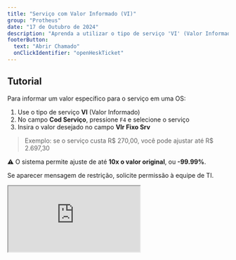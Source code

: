 ```yaml
---
title: "Serviço com Valor Informado (VI)"
group: "Protheus"
date: "17 de Outubro de 2024"
description: "Aprenda a utilizar o tipo de serviço 'VI' (Valor Informado) para definir valores personalizados nas ordens de serviço com validações e permissões."
footerButton:
  text: "Abrir Chamado"
  onClickIdentifier: "openHeskTicket"
---
```


## Tutorial

Para informar um valor específico para o serviço em uma OS:

1. Use o tipo de serviço **VI** (Valor Informado)
2. No campo **Cod Serviço**, pressione `F4` e selecione o serviço
3. Insira o valor desejado no campo **Vlr Fixo Srv**

> Exemplo: se o serviço custa R$ 270,00, você pode ajustar até R$ 2.697,30

⚠️ O sistema permite ajuste de até **10x o valor original**, ou **-99.99%**.

Se aparecer mensagem de restrição, solicite permissão à equipe de TI.

<DocImage src="/documentacao/protheus/valor-informado.png" alt="Print do erro" width={400} height={200} />

<iframe
  src="https://www.youtube.com/embed/aW1x-PCyi6Q"
  className="w-[700px] h-[400px] my-3"
  allow="accelerometer; autoplay; clipboard-write; encrypted-media; gyroscope; picture-in-picture"
  allowFullScreen
/>

## Outros Problemas

Se estiver enfrentando outra dificuldade, abra um chamado e, assim que possível, um membro da equipe de TI entrará em contato para ajudá-lo!

